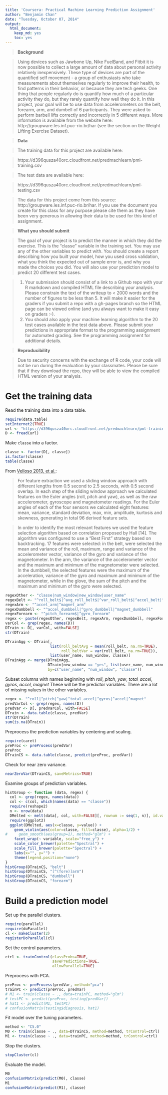 ```yaml
---
title: 'Coursera: Practical Machine Learning Prediction Assignment'
author: "Benjamin Chan"
date: "Tuesday, October 07, 2014"
output:
  html_document:
    keep_md: yes
    toc: yes
---
```



> **Background**

> Using devices such as Jawbone Up, Nike FuelBand, and Fitbit it is now possible to collect a large amount of data about personal activity relatively inexpensively. These type of devices are part of the quantified self movement - a group of enthusiasts who take measurements about themselves regularly to improve their health, to find patterns in their behavior, or because they are tech geeks. One thing that people regularly do is quantify how much of a particular activity they do, but they rarely quantify how well they do it. In this project, your goal will be to use data from accelerometers on the belt, forearm, arm, and dumbell of 6 participants. They were asked to perform barbell lifts correctly and incorrectly in 5 different ways. More information is available from the website here: http://groupware.les.inf.puc-rio.br/har (see the section on the Weight Lifting Exercise Dataset). 


> **Data **

> The training data for this project are available here: 

> https://d396qusza40orc.cloudfront.net/predmachlearn/pml-training.csv

> The test data are available here: 

> https://d396qusza40orc.cloudfront.net/predmachlearn/pml-testing.csv

> The data for this project come from this source: http://groupware.les.inf.puc-rio.br/har. If you use the document you create for this class for any purpose please cite them as they have been very generous in allowing their data to be used for this kind of assignment. 

> **What you should submit**

> The goal of your project is to predict the manner in which they did the exercise. This is the "classe" variable in the training set. You may use any of the other variables to predict with. You should create a report describing how you built your model, how you used cross validation, what you think the expected out of sample error is, and why you made the choices you did. You will also use your prediction model to predict 20 different test cases. 

> 1. Your submission should consist of a link to a Github repo with your R markdown and compiled HTML file describing your analysis. Please constrain the text of the writeup to < 2000 words and the number of figures to be less than 5. It will make it easier for the graders if you submit a repo with a gh-pages branch so the HTML page can be viewed online (and you always want to make it easy on graders :-).
> 2. You should also apply your machine learning algorithm to the 20 test cases available in the test data above. Please submit your predictions in appropriate format to the programming assignment for automated grading. See the programming assignment for additional details. 

> **Reproducibility **

> Due to security concerns with the exchange of R code, your code will not be run during the evaluation by your classmates. Please be sure that if they download the repo, they will be able to view the compiled HTML version of your analysis. 


# Get the training data

Read the training data into a data table.

```r
require(data.table)
setInternet2(TRUE)
url <- "https://d396qusza40orc.cloudfront.net/predmachlearn/pml-training.csv"
D <- fread(url)
```

Make `classe` into a factor.

```r
classe <- factor(D[, classe])
is.factor(classe)
table(classe)
```

From [Velloso 2013, et al.](http://groupware.les.inf.puc-rio.br/public/papers/2013.Velloso.QAR-WLE.pdf):

> For feature extraction we used a sliding window approach
> with different lengths from 0.5 second to 2.5 seconds, with
> 0.5 second overlap. In each step of the sliding window approach
> we calculated features on the Euler angles (roll, pitch
> and yaw), as well as the raw accelerometer, gyroscope and
> magnetometer readings. For the Euler angles of each of the
> four sensors we calculated eight features: mean, variance,
> standard deviation, max, min, amplitude, kurtosis and skewness,
> generating in total 96 derived feature sets.

> In order to identify the most relevant features we used the
> feature selection algorithm based on correlation proposed by
> Hall [14]. The algorithm was configured to use a "Best First"
> strategy based on backtracking. 17 features were selected:
> in the belt, were selected the mean and variance of the roll,
> maximum, range and variance of the accelerometer vector,
> variance of the gyro and variance of the magnetometer. In
> the arm, the variance of the accelerometer vector and the
> maximum and minimum of the magnetometer were selected.
> In the dumbbell, the selected features were the maximum of
> the acceleration, variance of the gyro and maximum and
> minimum of the magnetometer, while in the glove, the sum
> of the pitch and the maximum and minimum of the gyro
> were selected.

```r
regexOther <- "classe|num_window|new_window|user_name"
regexBelt <- "^roll_belt$|^avg_roll_belt$|^var_roll_belt$|^accel_belt|^gyro_belt|^magnet_belt"
regexArm <- "^accel_arm|^magnet_arm"
regexDumbbell <- "^accel_dumbbell|^gyro_dumbbell|^magnet_dumbbell"
regexForearm <- "^pitch_forearm$|^gyro_forearm"
regex <- paste(regexOther, regexBelt, regexArm, regexDumbbell, regexForearm, sep="|")
varCol <- grep(regex, names(D))
DTrain <- D[, varCol, with=FALSE]
str(DTrain)
```

```r
DTrainAgg <- DTrain[,
                    list(roll_beltAvg = mean(roll_belt, na.rm=TRUE),
                         roll_beltVar = var(roll_belt, na.rm=TRUE)),
                    list(user_name, num_window, classe)]
DTrainAgg <- merge(DTrainAgg,
                   DTrain[new_window == "yes", list(user_name, num_window, classe, avg_roll_belt, var_roll_belt)],
                   by=c("user_name", "num_window", "classe"))
```

Subset columns with names beginning with *roll*, *pitch*, *yaw*, *total_accel*, *gyros*, *accel*, *magnet*
These will be the predictor variables.
There are a lot of missing values in the other variables.

```r
regex <- "^roll|^pitch|^yaw|^total_accel|^gyros|^accel|^magnet"
predVarCol <- grep(regex, names(D))
predVar <- D[, predVarCol, with=FALSE]
DTrain <- data.table(classe, predVar)
str(DTrain)
sum(is.na(DTrain))
```

Preprocess the prediction variables by centering and scaling.

```r
require(caret)
preProc <- preProcess(predVar)
preProc
DTrainCS <- data.table(classe, predict(preProc, predVar))
```

Check for near zero variance.

```r
nearZeroVar(DTrainCS, saveMetrics=TRUE)
```

Examine groups of prediction variables.

```r
histGroup <- function (data, regex) {
  col <- grep(regex, names(data))
  col <- c(col, which(names(data) == "classe"))
  require(reshape2)
  n <- nrow(data)
  DMelted <- melt(data[, col, with=FALSE][, rownum := seq(1, n)], id.vars=c("rownum", "classe"))
  require(ggplot2)
  ggplot(DMelted, aes(x=classe, y=value)) +
    geom_violin(aes(color=classe, fill=classe), alpha=1/2) +
#     geom_smooth(aes(group=1), method="glm") +
    facet_wrap(~ variable, scale="free_y") +
    scale_color_brewer(palette="Spectral") +
    scale_fill_brewer(palette="Spectral") +
    labs(x="", y="") +
    theme(legend.position="none")
}
histGroup(DTrainCS, "belt")
histGroup(DTrainCS, "[^(fore)]arm")
histGroup(DTrainCS, "dumbbell")
histGroup(DTrainCS, "forearm")
```


# Build a prediction model

Set up the parallel clusters.

```r
require(parallel)
require(doParallel)
cl <- makeCluster(2)
registerDoParallel(cl)
```

Set the control parameters.

```r
ctrl <- trainControl(classProbs=TRUE,
                     savePredictions=TRUE,
                     allowParallel=TRUE)
```

Preprocess with PCA.

```r
preProc <- preProcess(predVar, method="pca")
trainPC <- predict(preProc, predVar)
# M1 <- train(classe ~ ., data=trainPC, method="glm")
# testPC <- predict(preProc, testing[predVar])
# hat1 <- predict(M1, testPC)
# confusionMatrix(testing$diagnosis, hat1)
```

Fit model over the tuning parameters.

```r
method <- "C5.0"
M0 <- train(classe ~ ., data=DTrainCS, method=method, trControl=ctrl)
M1 <- train(classe ~ ., data=trainPC, method=method, trControl=ctrl)
```

Stop the clusters.

```r
stopCluster(cl)
```

Evaluate the model.

```r
M0
confusionMatrix(predict(M0), classe)
M1
confusionMatrix(predict(M1), classe)
```
